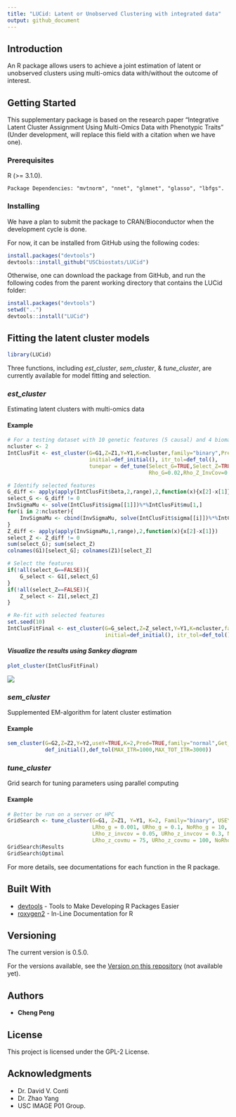 ```yaml
---
title: "LUCid: Latent or Unobserved Clustering with integrated data"
output: github_document
---
```


## Introduction

An R package allows users to achieve a joint estimation of latent or unobserved clusters using multi-omics data with/without the outcome of interest.

## Getting Started

This supplementary package is based on the research paper "Integrative Latent Cluster Assignment Using Multi-Omics Data with Phenotypic Traits" (Under development, will replace this field with a citation when we have one). 

### Prerequisites

R (>= 3.1.0).

```
Package Dependencies: "mvtnorm", "nnet", "glmnet", "glasso", "lbfgs".
```

### Installing

We have a plan to submit the package to CRAN/Bioconductor when the development cycle is done.

For now, it can be installed from GitHub using the following codes:

```r
install.packages("devtools")
devtools::install_github("USCbiostats/LUCid")
```

Otherwise, one can download the package from GitHub, and run the following codes from the parent working directory that contains the LUCid folder:

```r
install.packages("devtools")
setwd("..")
devtools::install("LUCid")
```


## Fitting the latent cluster models

```r
library(LUCid)
```

Three functions, including *est_cluster*, *sem_cluster*, & *tune_cluster*, are currently available for model fitting and selection. 

### *est_cluster*

Estimating latent clusters with multi-omics data

#### Example

```r
# For a testing dataset with 10 genetic features (5 causal) and 4 biomarkers (2 causal)
ncluster <- 2
IntClusFit <- est_cluster(G=G1,Z=Z1,Y=Y1,K=ncluster,family="binary",Pred=TRUE,
                          initial=def_initial(), itr_tol=def_tol(),
                          tunepar = def_tune(Select_G=TRUE,Select_Z=TRUE,
                                             Rho_G=0.02,Rho_Z_InvCov=0.1,Rho_Z_CovMu=93))

# Identify selected features
G_diff <- apply(apply(IntClusFit$beta,2,range),2,function(x){x[2]-x[1]})[-1]
select_G <- G_diff != 0
InvSigmaMu <- solve(IntClusFit$sigma[[1]])%*%IntClusFit$mu[1,]
for(i in 2:ncluster){
    InvSigmaMu <- cbind(InvSigmaMu, solve(IntClusFit$sigma[[i]])%*%IntClusFit$mu[i,])
}
Z_diff <- apply(apply(InvSigmaMu,1,range),2,function(x){x[2]-x[1]})
select_Z <- Z_diff != 0
sum(select_G); sum(select_Z)
colnames(G1)[select_G]; colnames(Z1)[select_Z]

# Select the features
if(!all(select_G==FALSE)){
    G_select <- G1[,select_G]
}
if(!all(select_Z==FALSE)){
    Z_select <- Z1[,select_Z]
}

# Re-fit with selected features
set.seed(10)
IntClusFitFinal <- est_cluster(G=G_select,Z=Z_select,Y=Y1,K=ncluster,family="binary",Pred=TRUE,
                               initial=def_initial(), itr_tol=def_tol(), tunepar = def_tune())

```

#### *Visualize the results using Sankey diagram*

```r
plot_cluster(IntClusFitFinal)
```

![](README_files/figure-markdown_github/Sankey1.png)

### *sem_cluster*

Supplemented EM-algorithm for latent cluster estimation

#### Example

```r
sem_cluster(G=G2,Z=Z2,Y=Y2,useY=TRUE,K=2,Pred=TRUE,family="normal",Get_SE=TRUE,
            def_initial(),def_tol(MAX_ITR=1000,MAX_TOT_ITR=3000))
```

### *tune_cluster*

Grid search for tuning parameters using parallel computing

#### Example

```r
# Better be run on a server or HPC
GridSearch <- tune_cluster(G=G1, Z=Z1, Y=Y1, K=2, Family="binary", USEY = TRUE,
                           LRho_g = 0.001, URho_g = 0.1, NoRho_g = 10,
                           LRho_z_invcov = 0.05, URho_z_invcov = 0.3, NoRho_z_invcov = 6,
                           LRho_z_covmu = 75, URho_z_covmu = 100, NoRho_z_covmu = 6)
GridSearch$Results
GridSearch$Optimal
```

For more details, see documentations for each function in the R package.


## Built With

* [devtools](https://cran.r-project.org/web/packages/devtools/index.html) - Tools to Make Developing R Packages Easier
* [roxygen2](https://cran.r-project.org/web/packages/roxygen2/index.html) - In-Line Documentation for R

## Versioning

The current version is 0.5.0.

For the versions available, see the [Version on this repository](https://github.com/your/project/Version) (not available yet). 

## Authors

* **Cheng Peng**

## License

This project is licensed under the GPL-2 License.

## Acknowledgments

* Dr. David V. Conti
* Dr. Zhao Yang
* USC IMAGE P01 Group.
